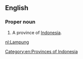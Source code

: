 ==English==
{{wikipedia}}

===Proper noun===
{{en-proper noun}}

# A province of [[Indonesia]].

[[Category:en:Provinces of Indonesia]]

[[nl:Lampung]]